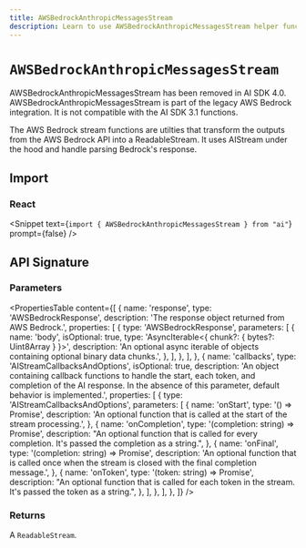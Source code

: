 ```yaml
---
title: AWSBedrockAnthropicMessagesStream
description: Learn to use AWSBedrockAnthropicMessagesStream helper function in your application.
---
```


# `AWSBedrockAnthropicMessagesStream`

<Note type="warning">
  AWSBedrockAnthropicMessagesStream has been removed in AI SDK 4.0.
</Note>

<Note type="warning">
  AWSBedrockAnthropicMessagesStream is part of the legacy AWS Bedrock
  integration. It is not compatible with the AI SDK 3.1 functions.
</Note>

The AWS Bedrock stream functions are utilties that transform the outputs from the AWS Bedrock API into a ReadableStream. It uses AIStream under the hood and handle parsing Bedrock's response.

## Import

### React

<Snippet
  text={`import { AWSBedrockAnthropicMessagesStream } from "ai"`}
  prompt={false}
/>

## API Signature

### Parameters

<PropertiesTable
  content={[
    {
      name: 'response',
      type: 'AWSBedrockResponse',
      description: 'The response object returned from AWS Bedrock.',
      properties: [
        {
          type: 'AWSBedrockResponse',
          parameters: [
            {
              name: 'body',
              isOptional: true,
              type: 'AsyncIterable<{ chunk?: { bytes?: Uint8Array } }>',
              description:
                'An optional async iterable of objects containing optional binary data chunks.',
            },
          ],
        },
      ],
    },
    {
      name: 'callbacks',
      type: 'AIStreamCallbacksAndOptions',
      isOptional: true,
      description:
        'An object containing callback functions to handle the start, each token, and completion of the AI response. In the absence of this parameter, default behavior is implemented.',
      properties: [
        {
          type: 'AIStreamCallbacksAndOptions',
          parameters: [
            {
              name: 'onStart',
              type: '() => Promise<void>',
              description:
                'An optional function that is called at the start of the stream processing.',
            },
            {
              name: 'onCompletion',
              type: '(completion: string) => Promise<void>',
              description:
                "An optional function that is called for every completion. It's passed the completion as a string.",
            },
            {
              name: 'onFinal',
              type: '(completion: string) => Promise<void>',
              description:
                'An optional function that is called once when the stream is closed with the final completion message.',
            },
            {
              name: 'onToken',
              type: '(token: string) => Promise<void>',
              description:
                "An optional function that is called for each token in the stream. It's passed the token as a string.",
            },
          ],
        },
      ],
    },
  ]}
/>

### Returns

A `ReadableStream`.
